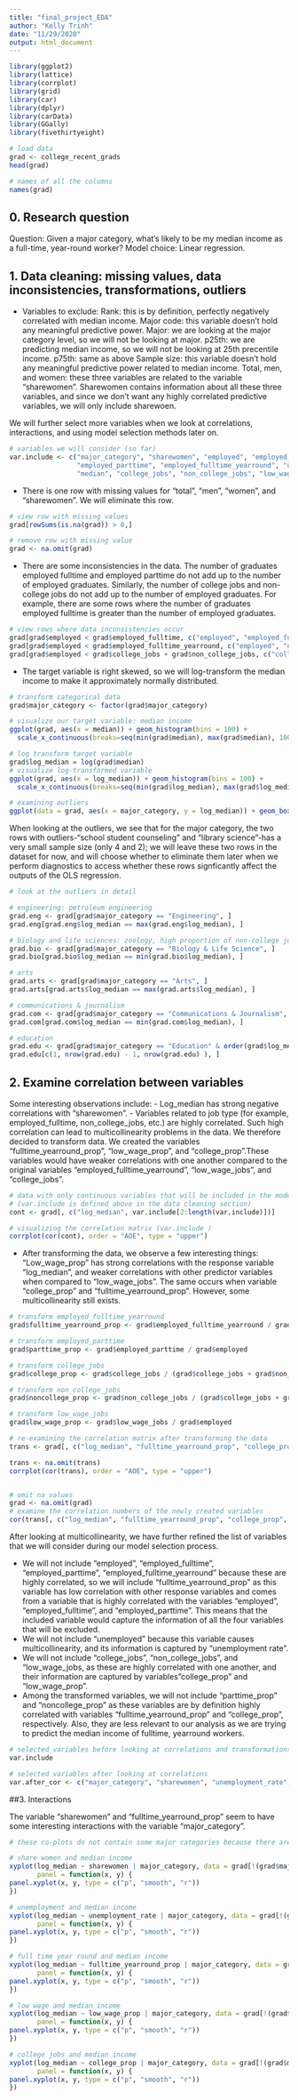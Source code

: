 ```yaml
---
title: "final_project_EDA"
author: "Kelly Trinh"
date: "11/29/2020"
output: html_document
---
```


```r
library(ggplot2)
library(lattice)
library(corrplot)
library(grid)
library(car)
library(dplyr)
library(carData)
library(GGally)
library(fivethirtyeight)
```

```r
# load data
grad <- college_recent_grads
head(grad)
```
```r
# names of all the columns 
names(grad)
```
## 0. Research question 
Question: Given a major category, what’s likely to be my median income as a full-time, year-round worker? 
Model choice: Linear regression. 

## 1. Data cleaning: missing values, data inconsistencies, transformations, outliers

- Variables to exclude: 
Rank: this is by definition, perfectly negatively correlated with median income. 
Major code: this variable doesn't hold any meaningful predictive power. 
Major: we are looking at the major category level, so we will not be looking at major.
p25th: we are predicting median income, so we will not be looking at 25th precentile income. 
p75th: same as above 
Sample size: this variable doesn't hold any meaningful predictive power related to median income. 
Total, men, and women: these three variables are related to the variable "sharewomen". Sharewomen contains information about all these three variables, and since we don't want any highly correlated predictive variables, we will only include sharewoen. 

We will further select more variables when we look at correlations, interactions, and using model selection methods later on. 

```r
# variables we will consider (so far)
var.include <- c("major_category", "sharewomen", "employed", "employed_fulltime", 
                 "employed_parttime", "employed_fulltime_yearround", "unemployed", "unemployment_rate", 
                 "median", "college_jobs", "non_college_jobs", "low_wage_jobs")
```

- There is one row with missing values for "total", "men", "women", and "sharewomen". We will eliminate this row.

```r
# view row with missing values 
grad[rowSums(is.na(grad)) > 0,]

# remove row with missing value 
grad <- na.omit(grad)
```

- There are some inconsistencies in the data. The number of graduates employed fulltime and employed parttime do not add up to the number of employed graduates. Similarly, the number of college jobs and non-college jobs do not add up to the number of employed graduates. For example, there are some rows where the number of graduates employed fulltime is greater than the number of employed graduates. 

```r
# view rows where data inconsistencies occur
grad[grad$employed < grad$employed_fulltime, c("employed", "employed_fulltime")]
grad[grad$employed < grad$employed_fulltime_yearround, c("employed", "employed_fulltime_yearround")]
grad[grad$employed < grad$college_jobs + grad$non_college_jobs, c("college_jobs", "non_college_jobs", "employed")]
```

- The target variable is right skewed, so we will log-transform the median income to make it approximately normally distributed. 
```r
# transform categorical data 
grad$major_category <- factor(grad$major_category)

# visualize our target variable: median income 
ggplot(grad, aes(x = median)) + geom_histogram(bins = 100) +
  scale_x_continuous(breaks=seq(min(grad$median), max(grad$median), 10000)) 

# log transform target variable 
grad$log_median = log(grad$median)
# visualize log-transformed variable 
ggplot(grad, aes(x = log_median)) + geom_histogram(bins = 100) +
  scale_x_continuous(breaks=seq(min(grad$log_median), max(grad$log_median), 10000)) 
```
```r
# examining outliers
ggplot(data = grad, aes(x = major_category, y = log_median)) + geom_boxplot() + coord_flip()
```
When looking at the outliers, we see that for the major category, the two rows with outliers-"school student counseling" and "library science"-has a very small sample size (only 4 and 2); we will leave these two rows in the dataset for now, and will choose whether to eliminate them later when we perform diagnostics to access whether these rows signficantly affect the outputs of the OLS regression. 

```r

# look at the outliers in detail

# engineering: petroleum engineering
grad.eng <- grad[grad$major_category == "Engineering", ]
grad.eng[grad.eng$log_median == max(grad.eng$log_median), ]

# biology and life sciences: zoology, high proportion of non-college jobs 
grad.bio <- grad[grad$major_category == "Biology & Life Science", ]
grad.bio[grad.bio$log_median == min(grad.bio$log_median), ]

# arts
grad.arts <- grad[grad$major_category == "Arts", ]
grad.arts[grad.arts$log_median == max(grad.arts$log_median), ]

# communications & journalism 
grad.com <- grad[grad$major_category == "Communications & Journalism", ]
grad.com[grad.com$log_median == min(grad.com$log_median), ]

# education
grad.edu <- grad[grad$major_category == "Education" & order(grad$log_median, decreasing = TRUE), ]
grad.edu[c(1, nrow(grad.edu) - 1, nrow(grad.edu) ), ]
```
## 2. Examine correlation between variables 

Some interesting observations include:
- Log_median has strong negative correlations with "sharewomen".
- Variables related to job type (for example, employed_fulltime, non_college_jobs, etc.) are highly correlated. Such high correlation can lead to multicollinearity problems in the data. We therefore decided to transform data. We created the variables "fulltime_yearround_prop", "low_wage_prop", and "college_prop".These variables would have weaker correlations with one another compared to the original variables "employed_fulltime_yearround", "low_wage_jobs", and "college_jobs". 

```r
# data with only continuous variables that will be included in the model 
# (var.include is defined above in the data cleaning section)
cont <- grad[, c("log_median", var.include[2:length(var.include)])]

# visualizing the correlation matrix (var.include )
corrplot(cor(cont), order = "AOE", type = "upper")
```
- After transforming the data, we observe a few interesting things: 
"Low_wage_prop" has strong correlations with the response variable "log_median", and weaker correlations with other predictor variables when compared to "low_wage_jobs". The same occurs when variable "college_prop" and "fulltime_yearround_prop". However, some multicollinearity still exists. 

```r
# transform employed_fulltime_yearround
grad$fulltime_yearround_prop <- grad$employed_fulltime_yearround / grad$employed

# transform employed_parttime
grad$parttime_prop <- grad$employed_parttime / grad$employed

# transform college_jobs
grad$college_prop <- grad$college_jobs / (grad$college_jobs + grad$non_college_jobs)

# transform non_college_jobs
grad$noncollege_prop <- grad$non_college_jobs / (grad$college_jobs + grad$non_college_jobs)

# transform low_wage_jobs
grad$low_wage_prop <- grad$low_wage_jobs / grad$employed

# re-examining the correlation matrix after transforming the data
trans <- grad[, c("log_median", "fulltime_yearround_prop", "college_prop", "low_wage_prop", "parttime_prop", "noncollege_prop", var.include[2:length(var.include)])]

trans <- na.omit(trans)
corrplot(cor(trans), order = "AOE", type = "upper")


# omit na values 
grad <- na.omit(grad)
# examine the correlation numbers of the newly created variables
cor(trans[, c("log_median", "fulltime_yearround_prop", "college_prop", "low_wage_prop", "parttime_prop", "noncollege_prop")])

```
After looking at multicollinearity, we have further refined the list of variables that we will consider during our model selection process. 

- We will not include "employed", "employed_fulltime", "employed_parttime", "employed_fulltime_yearround" because these are highly correlated, so we will include "fulltime_yearround_prop" as this variable has low correlation with other response variables and comes from a variable that is highly correlated with the variables "employed", "employed_fulltime", and "employed_parttime". This means that the included variable would capture the information of all the four variables that will be excluded. 
- We will not include "unemployed" because this variable causes multicollinearity, and its information is captured by "unemployment rate". 
- We will not include "college_jobs", "non_college_jobs", and "low_wage_jobs, as these are highly correlated with one another, and their information are captured by variables "college_prop" and "low_wage_prop". 
- Among the transformed variables, we will not include "parttime_prop" and "noncollege_prop" as these variables are by definition highly correlated with variables "fulltime_yearround_prop" and "college_prop", respectively. Also, they are less relevant to our analysis as we are trying to predict the median income of fulltime, yearround workers. 


```r

# selected variables before looking at correlations and transformations
var.include

# selected variables after looking at correlations 
var.after_cor <- c("major_category", "sharewomen", "unemployment_rate", "log_median", "fulltime_yearround_prop", "college_prop", "low_wage_prop")
```

##3. Interactions

The variable "sharewomen" and "fulltime_yearround_prop" seem to have some interesting interactions with the variable "major_category". 

```r


# these co-plots do not contain some major categories because there are two few rows for each of those major categories

# share women and median income 
xyplot(log_median ~ sharewomen | major_category, data = grad[!(grad$major_category %in% c("Communications & Journalism", "Interdisciplinary", "Law & Public Policy")), ],
       panel = function(x, y) {
panel.xyplot(x, y, type = c("p", "smooth", "r"))
})

# unemployment and median income 
xyplot(log_median ~ unemployment_rate | major_category, data = grad[!(grad$major_category %in% c("Communications & Journalism", "Interdisciplinary", "Law & Public Policy")), ],
       panel = function(x, y) {
panel.xyplot(x, y, type = c("p", "smooth", "r"))
})

# full time year round and median income 
xyplot(log_median ~ fulltime_yearround_prop | major_category, data = grad[!(grad$major_category %in% c("Communications & Journalism", "Interdisciplinary", "Law & Public Policy")), ],
       panel = function(x, y) {
panel.xyplot(x, y, type = c("p", "smooth", "r"))
})

# low wage and median income
xyplot(log_median ~ low_wage_prop | major_category, data = grad[!(grad$major_category %in% c("Communications & Journalism", "Interdisciplinary", "Law & Public Policy")), ],
       panel = function(x, y) {
panel.xyplot(x, y, type = c("p", "smooth", "r"))
})

# college jobs and median income
xyplot(log_median ~ college_prop | major_category, data = grad[!(grad$major_category %in% c("Communications & Journalism", "Interdisciplinary", "Law & Public Policy")), ],
       panel = function(x, y) {
panel.xyplot(x, y, type = c("p", "smooth", "r"))
})
```
